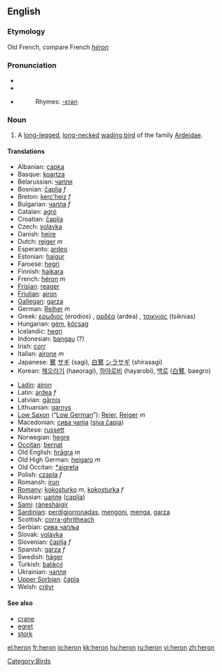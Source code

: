 ==English==

{{wikipedia}}
===Etymology===
Old French, compare French ''[[héron]]''
===Pronunciation===
*{{IPA|/ˈhɛrən/}}
*{{SAMPA|/"hEr@n/}}
*{{audio|en-us-heron.ogg|Audio (US)}}
*:Rhymes: [[Rhymes:English:-ɛrən|-ɛrən]]

===Noun===
{{en-noun}}

#A [[long-legged]], [[long-necked]] [[wading bird]] of the family [[Ardeidae]].

====Translations====
{{top}}
*Albanian: [[çapka]]
*Basque: [[koartza]] 
*Belarussian: [[чапля]]
*Bosnian: [[čaplja]] ''f''
*Breton: [[kerc’heiz]] ''f''
*Bulgarian: [[чапла]] ''f''
*Catalan: [[agró]]
*Croatian: [[čaplja]]
*Czech: [[volavka]]
*Danish: [[hejre]]
*Dutch: [[reiger]] ''m''
*Esperanto: [[ardeo]]
*Estonian: [[haigur]]
*Faroese: [[hegri]]
*Finnish: [[haikara]]
*French: [[héron]] ''m''
*[[Frisian]]: [[reager]]
*[[Friulian]]: [[airon]]
*[[Gallegan]]: [[garza]]
*German: [[Reiher]] ''m''
*Greek: [[ερωδιός]] (erodios) {{m}} , [[αρδέα]] (ardea) {{f}}, [[τσικνιάς]] (tsiknias) {{m}}
*Hungarian: [[gém]], [[kócsag]]
*Icelandic: [[hegri]]
*Indonesian: [[bangau]] (?)
*Irish: [[corr]]
*Italian: [[airone]] ''m''
*Japanese: [[鷺]] [[サギ]] (sagi), [[白鷺]] [[シラサギ]] (shirasagi)
*Korean: [[해오라기]] (haeoragi), [[하야로비]] (hayarobi), [[백로]] ([[白鷺]], baegro)
{{mid}}
*[[Ladin]]: [[airon]]
*Latin: [[ardea]] ''f''
*Latvian: [[gārnis]]
*Lithuanian: [[garnys]]
*[[Low Saxon]] (“[[Low German]]”): [[Reier]], [[Reiger]] ''m''
*Macedonian: [[сива чапjа]] ([[siva čapja]])
*Maltese: [[russett]]
*Norwegian: [[hegre]]
*[[Occitan]]: [[bernat]]
*Old English: [[hragra|hrāgra]] ''m''
*Old High German: [[heigaro]] ''m''
*Old Occitan: [[*aigreta]] 
*Polish: [[czapla]] ''f''
*Romansh: [[irun]]
*[[Romany]]: [[kokosturko]] ''m'', [[kokosturka]] ''f''
*Russian: [[цапля]] ([[caplja]]) '' ''
*[[Sami]]: [[ránesháigir]]
*[[Sardinian]]: [[perdigiorronadas]], [[mengoni]], [[menga]], [[garza]]
*Scottish: [[corra-ghritheach]]
*Serbian: [[сива чапља]]
*Slovak: [[volavka]]
*Slovenian: [[čaplja]] ''f''
*Spanish: [[garza]] ''f''
*Swedish: [[häger]]
*Turkish: [[balıkçıl]]
*Ukrainian: [[чапля]]
*[[Upper Sorbian]]: [[čapla]]
*Welsh: [[crëyr]]
{{bottom}}

====See also====
* [[crane]]
* [[egret]]
* [[stork]]

[[Category:Birds]]

[[el:heron]]
[[fr:heron]]
[[io:heron]]
[[kk:heron]]
[[hu:heron]]
[[ru:heron]]
[[vi:heron]]
[[zh:heron]]